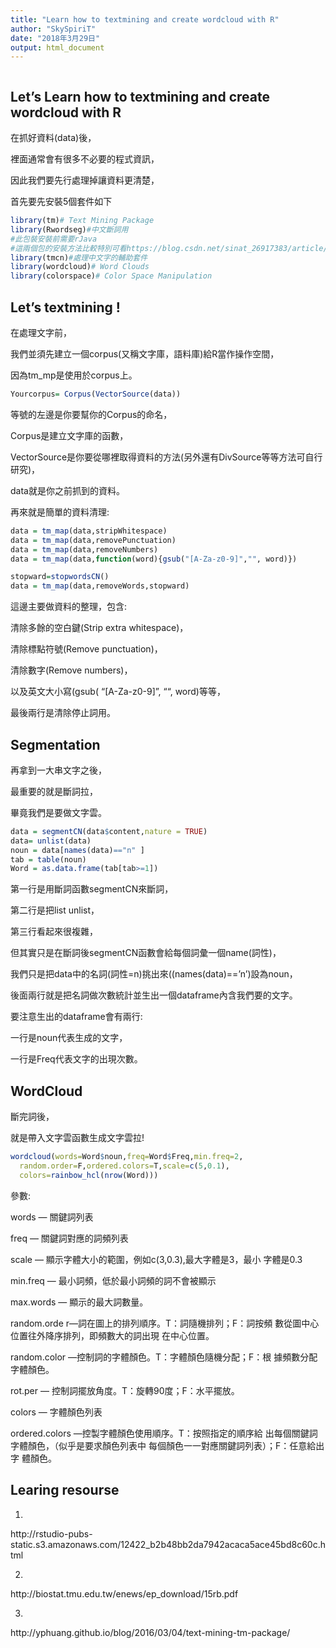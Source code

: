 ```yaml
---
title: "Learn how to textmining and create wordcloud with R"
author: "SkySpiriT"
date: "2018年3月29日"
output: html_document
---
```


```r
```

## Let's Learn how to textmining and create wordcloud with R

在抓好資料(data)後，

裡面通常會有很多不必要的程式資訊，

因此我們要先行處理掉讓資料更清楚，

首先要先安裝5個套件如下

```r
library(tm)# Text Mining Package
library(Rwordseg)#中文斷詞用
#此包裝安裝前需要rJava
#這兩個包的安裝方法比較特別可看https://blog.csdn.net/sinat_26917383/article/details/50867851
library(tmcn)#處理中文字的輔助套件
library(wordcloud)# Word Clouds
library(colorspace)# Color Space Manipulation

```

## Let's textmining !

在處理文字前，

我們並須先建立一個corpus(又稱文字庫，語料庫)給R當作操作空間，

因為tm_mp是使用於corpus上。

```r
Yourcorpus= Corpus(VectorSource(data))

```

等號的左邊是你要幫你的Corpus的命名，

Corpus是建立文字庫的函數，

VectorSource是你要從哪裡取得資料的方法(另外還有DivSource等等方法可自行研究)，

data就是你之前抓到的資料。

再來就是簡單的資料清理:

```r
data = tm_map(data,stripWhitespace) 
data = tm_map(data,removePunctuation) 
data = tm_map(data,removeNumbers) 
data = tm_map(data,function(word){gsub("[A-Za-z0-9]","", word)})

stopward=stopwordsCN()
data = tm_map(data,removeWords,stopward)

```

這邊主要做資料的整理，包含:

清除多餘的空白鍵(Strip extra whitespace)，

清除標點符號(Remove punctuation)，

清除數字(Remove numbers)，

以及英文大小寫(gsub( "[A-Za-z0-9]", "", word)等等，

最後兩行是清除停止詞用。

## Segmentation

再拿到一大串文字之後，

最重要的就是斷詞拉，

畢竟我們是要做文字雲。
```r
data = segmentCN(data$content,nature = TRUE)  
data= unlist(data) 
noun = data[names(data)=="n" ] 
tab = table(noun)
Word = as.data.frame(tab[tab>=1])

```

第一行是用斷詞函數segmentCN來斷詞，

第二行是把list unlist，

第三行看起來很複雜，

但其實只是在斷詞後segmentCN函數會給每個詞彙一個name(詞性)，

我們只是把data中的名詞(詞性=n)挑出來((names(data)==’n’)設為noun，

後面兩行就是把名詞做次數統計並生出一個dataframe內含我們要的文字。

要注意生出的dataframe會有兩行:

一行是noun代表生成的文字，

一行是Freq代表文字的出現次數。

## WordCloud

斷完詞後，

就是帶入文字雲函數生成文字雲拉!

```r
wordcloud(words=Word$noun,freq=Word$Freq,min.freq=2,
  random.order=F,ordered.colors=T,scale=c(5,0.1),
  colors=rainbow_hcl(nrow(Word)))

```

參數:

words — 關鍵詞列表

freq  — 關鍵詞對應的詞頻列表

scale — 顯示字體大小的範圍，例如c(3,0.3),最大字體是3，最小          字體是0.3 

min.freq — 最小詞頻，低於最小詞頻的詞不會被顯示

max.words — 顯示的最大詞數量。

random.orde r—詞在圖上的排列順序。T：詞隨機排列；F：詞按頻                 數從圖中心位置往外降序排列，即頻數大的詞出現                 在中心位置。

random.color —控制詞的字體顏色。T：字體顏色隨機分配；F：根                 據頻數分配字體顏色。

rot.per — 控制詞擺放角度。T：旋轉90度；F：水平擺放。

colors — 字體顏色列表

ordered.colors —控製字體顏色使用順序。T：按照指定的順序給                   出每個關鍵詞字體顏色，（似乎是要求顏色列表中                 每個顏色一一對應關鍵詞列表）；F：任意給出字                 體顏色。

## Learing resourse
1.

http://rstudio-pubs-static.s3.amazonaws.com/12422_b2b48bb2da7942acaca5ace45bd8c60c.html

2.

http://biostat.tmu.edu.tw/enews/ep_download/15rb.pdf

3.

http://yphuang.github.io/blog/2016/03/04/text-mining-tm-package/
